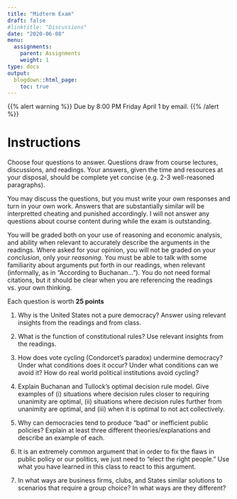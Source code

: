 ```yaml
---
title: "Midterm Exam"
draft: false
#linktitle: "Discussions"
date: "2020-06-08"
menu:
  assignments:
    parent: Assignments
    weight: 1
type: docs
output:
  blogdown::html_page:
    toc: true
---
```


{{% alert warning %}}
Due by 8:00 PM Friday April 1 by email.
{{% /alert %}}

# Instructions

Choose four questions to answer. Questions draw from course lectures, discussions, and readings. Your answers, given the time and resources at your disposal, should be complete yet concise (e.g. 2-3 well-reasoned paragraphs).

You may discuss the questions, but you must write your own responses and turn in your own work. Answers that are substantially similar will be interpretted cheating and punished accordingly. I will not answer any questions about course content during while the exam is outstanding.

You will be graded both on your use of reasoning and economic analysis, and ability when relevant to accurately describe the arguments in the readings. Where asked for your opinion, you will not be graded on your *conclusion*, only your *reasoning.* You must be able to talk with some familiarity about arguments put forth in our readings, when relevant (informally, as in “According to Buchanan...”). You do not need formal citations, but it should be clear when you are referencing the readings vs. your own thinking.

Each question is worth **25 points**

1. Why is the United States not a pure democracy? Answer using relevant insights from the readings and from class.

2. What is the function of constitutional rules? Use relevant insights from the readings.

3. How does vote cycling (Condorcet’s paradox) undermine democracy? Under what conditions does it occur? Under what conditions can we avoid it? How do real world political institutions avoid cycling?

4. Explain Buchanan and Tullock’s optimal decision rule model. Give examples of (i) situations where decision rules closer to requiring unanimity are optimal, (ii) situations where decision rules further from unanimity are optimal, and (iii) when it is optimal to not act collectively.

5. Why can democracies tend to produce “bad” or inefficient public policies? Explain at least three different theories/explanations and describe an example of each.

6. It is an extremely common argument that in order to fix the flaws in public policy or our politics, we just need to “elect the right people.” Use what you have learned in this class to react to this argument.

7. In what ways are business firms, clubs, and States similar solutions to scenarios that require a group choice? In what ways are they different?
